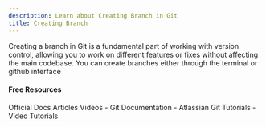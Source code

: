 ```yaml
---
description: Learn about Creating Branch in Git
title: Creating Branch
---
```


Creating a branch in Git is a fundamental part of working with version control, allowing you to work on different features or fixes without affecting the main codebase. You can create branches either through the terminal or github interface

#### Free Resources

<Tabs defaultValue="official">
<TabsList>
<TabsTrigger value="official">Official Docs</TabsTrigger>
<TabsTrigger value="article">Articles</TabsTrigger>
<TabsTrigger value="video">Videos</TabsTrigger>
</TabsList>

<TabsContent value="official">
- <Link href="https://git-scm.com/docs">Git Documentation</Link>
</TabsContent>
<TabsContent value="article">
- <Link href="https://www.atlassian.com/git/tutorials">Atlassian Git Tutorials</Link>
</TabsContent>
<TabsContent value="video">
- <Link href="https://www.youtube.com/results?search_query=git+creating-branch+tutorial">Video Tutorials</Link>
</TabsContent>
</Tabs>
